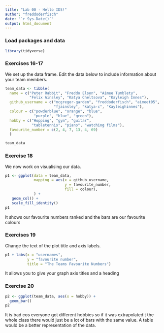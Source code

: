 ```yaml
---
title: "Lab 00 - Hello IDS!"
author: "freddoderfisch"
date: "`r Sys.Date()`"
output: html_document
---
```


### Load packages and data

```r
library(tidyverse) 
```

### Exercises 16-17

We set up the data frame. Edit the data below to include information about your team members.

```r
team_data <- tibble(
  name = c("Peter Rabbit", "Freddo Elson", "Aimee Tumblety", 
           "Felix Ainsley", "Katya Cheltsova", "Kayleigh Innes"),
  github_username = c("mcgregor-garden", "freddoderfisch", "aimeet05", 
                      "fjainsley", "katya-c", "Kayleighinnes"), 
  colour = c("powderblue", "orange", "blue", 
             "purple", "blue", "green"),
  hobby = c("Hopping", "gym", "guitar", 
            "tabletennis", "piano", "watching films"),
  favourite_number = c(2, 4, 7, 13, 4, 69)
  )

team_data
```

### Exercise 18

We now work on visualising our data. 

```r
p1 <- ggplot(data = team_data, 
             mapping = aes(x = github_username, 
                           y = favourite_number,
                           fill = colour), 
             ) +
   geom_col() +
   scale_fill_identity()
p1
```


It shows our favourite numbers ranked and the bars are our favourite colours

### Exercises 19

Change the text of the plot title and axis labels.

```r
p1 + labs(x = "usernames", 
          y = "favourite number",
          title = "The Teams Favourite Numbers")
```

It allows you to give your graph axis titles and a heading

### Exercise 20

```r
p2 <- ggplot(team_data, aes(x = hobby)) +
  geom_bar()
p2
```

It is bad cos everyone got different hobbies so if it was extrapolated t the whole class there would just be a lot of bars with the same value. A table would be a better representation of the data.
